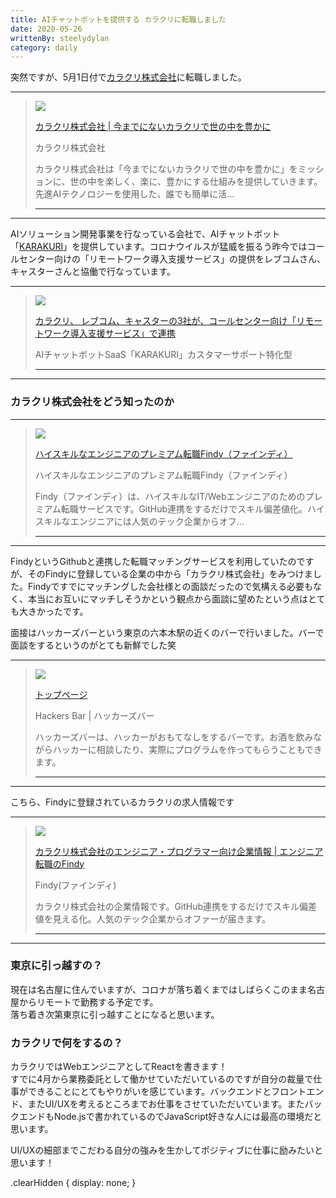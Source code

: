 ```yaml
---
title: AIチャットボットを提供する カラクリに転職しました
date: 2020-05-26
writtenBy: steelydylan
category: daily
---
```


突然ですが、5月1日付で[カラクリ株式会社](https://karakuri-ai.co.jp/)に転職しました。

* * *

> ![](https://karakuri-ai.co.jp/wp-content/uploads/2018/07/ogp.png)
> 
> [カラクリ株式会社 | 今までにないカラクリで世の中を豊かに](https://karakuri-ai.co.jp/)
> 
> カラクリ株式会社
> 
> カラクリ株式会社は「今までにないカラクリで世の中を豊かに」をミッションに、世の中を楽しく、楽に、豊かにする仕組みを提供していきます。先進AIテクノロジーを使用した、誰でも簡単に活...
> 
> * * *

* * *

AIソリューション開発事業を行なっている会社で、AIチャットボット「[KARAKURI](https://karakuri.ai/)」を提供しています。コロナウイルスが猛威を振るう昨今ではコールセンター向けの「リモートワーク導入支援サービス」の提供をレブコムさん、キャスターさんと協働で行なっています。

* * *

> ![](https://ferret-one.akamaized.net/images/5e8ae662b4a23c1c1be85a72/large.jpeg)
> 
> [カラクリ、 レブコム、キャスターの3社が、コールセンター向け「リモートワーク導入支援サービス」で連携](https://karakuri.ai/blog/c37)
> 
> AIチャットボットSaaS「KARAKURI」カスタマーサポート特化型
> 
> * * *

* * *

### カラクリ株式会社をどう知ったのか

* * *

> ![](https://s3-ap-northeast-1.amazonaws.com/findy-code-images/app/lp/findy-share.png)
> 
> [ハイスキルなエンジニアのプレミアム転職Findy（ファインディ）](https://findy-code.io/)
> 
> ハイスキルなエンジニアのプレミアム転職Findy（ファインディ）
> 
> Findy（ファインディ）は、ハイスキルなIT/Webエンジニアのためのプレミアム転職サービスです。GitHub連携をするだけでスキル偏差値化。ハイスキルなエンジニアには人気のテック企業からオフ...
> 
> * * *

* * *

FindyというGithubと連携した転職マッチングサービスを利用していたのですが、そのFindyに登録している企業の中から「カラクリ株式会社」をみつけました。Findyですでにマッチングした会社様との面談だったので気構える必要もなく、本当にお互いにマッチしそうかという観点から面談に望めたという点はとても大きかったです。

面接はハッカーズバーという東京の六本木駅の近くのバーで行いました。バーで面談をするというのがとても新鮮でした笑

* * *

> ![](/)
> 
> [トップページ](https://hackers.bar/)
> 
> Hackers Bar | ハッカーズバー
> 
> ハッカーズバーは、ハッカーがおもてなしをするバーです。お酒を飲みながらハッカーに相談したり、実際にプログラムを作ってもらうこともできます。
> 
> * * *

* * *

こちら、Findyに登録されているカラクリの求人情報です

* * *

> ![](https://s3-ap-northeast-1.amazonaws.com/findy-code-images/app/lp/findy-share.png)
> 
> [カラクリ株式会社のエンジニア・プログラマー向け企業情報 | エンジニア転職のFindy](https://findy-code.io/companies/360)
> 
> Findy(ファインディ)
> 
> カラクリ株式会社の企業情報です。GitHub連携をするだけでスキル偏差値を見える化。人気のテック企業からオファーが届きます。
> 
> * * *

* * *

### 東京に引っ越すの？

現在は名古屋に住んでいますが、コロナが落ち着くまではしばらくこのまま名古屋からリモートで勤務する予定です。  
落ち着き次第東京に引っ越すことになると思います。

### カラクリで何をするの？

カラクリではWebエンジニアとしてReactを書きます！  
すでに4月から業務委託として働かせていただいているのですが自分の裁量で仕事ができることにとてもやりがいを感じています。バックエンドとフロントエンド、またUI/UXを考えるところまでお仕事をさせていただいています。またバックエンドもNode.jsで書かれているのでJavaScript好きな人には最高の環境だと思います。  
  
UI/UXの細部までこだわる自分の強みを生かしてポジティブに仕事に励みたいと思います！

.clearHidden { display: none; }
